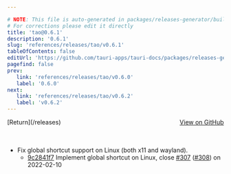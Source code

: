 ```yaml
---

# NOTE: This file is auto-generated in packages/releases-generator/build.ts
# For corrections please edit it directly
title: 'tao@0.6.1'
description: '0.6.1'
slug: 'references/releases/tao/v0.6.1'
tableOfContents: false
editUrl: 'https://github.com/tauri-apps/tauri-docs/packages/releases-generator/build.ts'
pagefind: false
prev:
   link: 'references/releases/tao/v0.6.0'
   label: '0.6.0'
next:
   link: 'references/releases/tao/v0.6.2'
   label: 'v0.6.2'
---
```


<div style="margin-bottom:3rem; display: flex; justify-content: space-between; align-items: center"><span>[Return](/releases)</span><span><a href="https://github.com/tauri-apps/tao/releases/tag/tao-v0.6.1">View on GitHub</a></span></div>

- Fix global shortcut support on Linux (both x11 and wayland).
  - [9c2841f7](https://github.com/tauri-apps/tao/commit/9c2841f7f5382e92efaa8b7bb137d8d30f3e0338) Implement global shortcut on Linux, close [#307](https://github.com/tauri-apps/tao/pull/307) ([#308](https://github.com/tauri-apps/tao/pull/308)) on 2022-02-10

